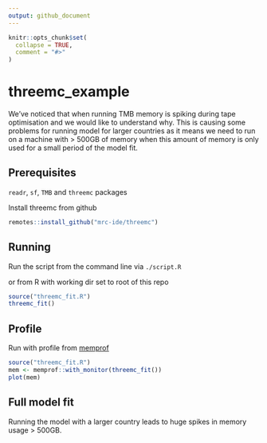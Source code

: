 ```yaml
---
output: github_document
---
```


<!-- README.md is generated from README.Rmd. Please edit that file -->

```r
knitr::opts_chunk$set(
  collapse = TRUE,
  comment = "#>"
)
```

# threemc_example

We've noticed that when running TMB memory is spiking during tape optimisation and we would like to understand why. This is causing some problems for running model for larger countries as it means we need to run on a machine with > 500GB of memory when this amount of memory is only used for a small period of the model fit.

## Prerequisites

`readr`, `sf`, `TMB` and `threemc` packages

Install threemc from github
```r
remotes::install_github("mrc-ide/threemc")
```

## Running

Run the script from the command line via `./script.R`

or from R with working dir set to root of this repo
```r
source("threemc_fit.R")
threemc_fit()
```

## Profile

Run with profile from [memprof](https://github.com/mrc-ide/memprof)

```r
source("threemc_fit.R")
mem <- memprof::with_monitor(threemc_fit())
plot(mem)
```
## Full model fit

Running the model with a larger country leads to huge spikes in memory usage > 500GB.

